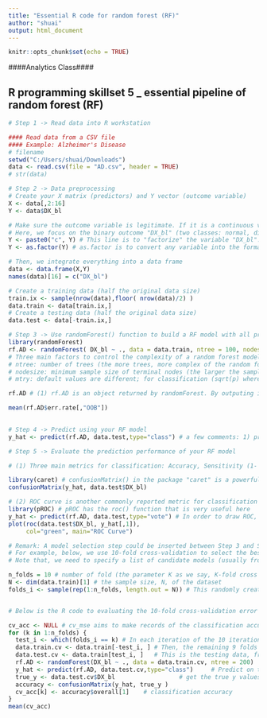 ---
title: "Essential R code for random forest (RF)"
author: "shuai"
output: html_document
---

```{r setup, include=FALSE}
knitr::opts_chunk$set(echo = TRUE)
```


####Analytics Class####

## R programming skillset 5 _ essential pipeline of random forest (RF)

```{r}
# Step 1 -> Read data into R workstation

#### Read data from a CSV file 
#### Example: Alzheimer's Disease
# filename
setwd("C:/Users/shuai/Downloads")
data <- read.csv(file = "AD.csv", header = TRUE)
# str(data)
```

```{r}
# Step 2 -> Data preprocessing
# Create your X matrix (predictors) and Y vector (outcome variable)
X <- data[,2:16]
Y <- data$DX_bl

# Make sure the outcome variable is legitimate. If it is a continuous variable (regression problem), it should be defined as a "num" variable in R. If it is a binary or a more genernal categorical variable (classification problem), it should be defined as a "factor" variable in R. 
# Here, we focus on the binary outcome "DX_bl" (two classes: normal, diseases). The following code makes sure the variable "DX_bl" is a "factor".
Y <- paste0("c", Y) # This line is to "factorize" the variable "DX_bl". It denotes "0" as "c0" and "1" as "c1", to highlight the fact that "DX_bl" is a factor variable, not a numerical variable
Y <- as.factor(Y) # as.factor is to convert any variable into the format as "factor" variable. 

# Then, we integrate everything into a data frame
data <- data.frame(X,Y)
names(data)[16] = c("DX_bl")

# Create a training data (half the original data size)
train.ix <- sample(nrow(data),floor( nrow(data)/2) )
data.train <- data[train.ix,]
# Create a testing data (half the original data size)
data.test <- data[-train.ix,]

```


```{r}
# Step 3 -> Use randomForest() function to build a RF model with all predictors
library(randomForest)
rf.AD <- randomForest( DX_bl ~ ., data = data.train, ntree = 100, nodesize = 20, mtry = 5) 
# Three main factors to control the complexity of a random forest model
# ntree: number of trees (the more trees, more complex of the random forest model)
# nodesize: minimum sample size of terminal nodes (the larger the sample size in terminal nodes, less complex of the trees, therefore, less complex of the random forest model)
# mtry: default values are different; for classification (sqrt(p) where p is number of variables in x) and regression (p/3). The larger the mtry value, more likely to get more complex random forest model

rf.AD # (1) rf.AD is an object returned by randomForest. By outputing it, you can see the OOB error and classification errors in each class (remember, this is training error). (2) For instance, rf.AD$err.rate, has three columns, corresponding to OOB error, error on class 1, and error on class 2, respectively. Each row corresponds to a tree. To get the overall OOB error, simply do mean(rf.AD$err.rate[,"OOB"]). (3) rf.AD$importance: gives ranking scores of the variables, the larger the score, the more importance of the model. 

mean(rf.AD$err.rate[,"OOB"])
     

```


```{r}
# Step 4 -> Predict using your RF model
y_hat <- predict(rf.AD, data.test,type="class") # a few comments: 1) predict() is a function that you can find in many R pacakges. R package developers tend to agree to write such a function predict(obj, data), where obj is the obj of the created model by that package, and data is the data points you want to predict on. 2) While in many cases this is not needed, sometimes you do need to specify the argument "type". Here, type="class", which means, y_hat are the predicted classes of the testing samples.

```

```{r}
# Step 5 -> Evaluate the prediction performance of your RF model

# (1) Three main metrics for classification: Accuracy, Sensitivity (1- False Positive), Specificity (1 - False Negative)

library(caret) # confusionMatrix() in the package "caret" is a powerful function to summerize the prediction performance of a classification model, reporting metrics such as Accuracy, Sensitivity (1- False Positive), Specificity (1 - False Negative), to name a few. 
confusionMatrix(y_hat, data.test$DX_bl)

# (2) ROC curve is another commonly reported metric for classification models
library(pROC) # pROC has the roc() function that is very useful here
y_hat <- predict(rf.AD, data.test,type="vote") # In order to draw ROC, we need the intermeidate prediction (before RF model binarize it into binary classification). Thus, by specifying the argument type="vote", we can generate this intermeidate prediction. y_hat now has two columns, one corresponds to the ratio of votes the trees assign to one class, and the other column is the ratio of votes the trees assign to another class.
plot(roc(data.test$DX_bl, y_hat[,1]),
     col="green", main="ROC Curve")

```



```{r}
# Remark: A model selection step could be inserted between Step 3 and Step 4 shown above.
# For example, below, we use 10-fold cross-validation to select the best tree size.
# Note that, we need to specify a list of candidate models (usually from simple to complex), then use 10-fold cross-validation to evaluate each of them. Then we pick up the best model with minimum prediciton error. The complexity of a random forest is mostly determined by the number of trees (argument: ntree), the depth of each tree that is also directly related to the minimum sample size at the leaf nodes (argument: nodesize), the number of features RF will randomly selet to split the nodes (argument: mtry). The number of trees is usually the biggest determinant. Thus, here, we assume that we can go with the other parameters such as the nodesize by default values in the randomforest package. We can evaluate a list of candidate models, e.g., by trying a RF models with ntree = 50, 100, 150, and 200, respectively. Note that, usually RF is with 50~250 trees. 

n_folds = 10 # number of fold (the parameter K as we say, K-fold cross validation)
N <- dim(data.train)[1] # the sample size, N, of the dataset
folds_i <- sample(rep(1:n_folds, length.out = N)) # This randomly creates a labeling vector (1 X N) for the N samples. For example, here, N = 16, and I run this function and it returns the value as 5  4  4 10  6  7  6  8  3  2  1  5  3  9  2  1. That means, the first sample is allocated to the 5th fold, the 2nd and 3rd samples are allocated to the 4th fold, etc. 


# Below is the R code to evaluating the 10-fold cross-validation error for the RF model with 200 trees. You can repeat this for other RF models with different number of trees, or different values on mtry or nodesizes. 

cv_acc <- NULL # cv_mse aims to make records of the classification accuracy for each fold
for (k in 1:n_folds) {
  test_i <- which(folds_i == k) # In each iteration of the 10 iterations, remember, we use one fold of                                      data as the testing data
  data.train.cv <- data.train[-test_i, ] # Then, the remaining 9 folds' data form our training data
  data.test.cv <- data.train[test_i, ]   # This is the testing data, from the ith fold
  rf.AD <- randomForest(DX_bl ~ ., data = data.train.cv, ntree = 200)  # Fit the linear model with the training data
  y_hat <- predict(rf.AD, data.test.cv,type="class")     # Predict on the testing data using the trained model
  true_y <- data.test.cv$DX_bl                  # get the true y values for the testing data
  accuracy <- confusionMatrix(y_hat, true_y )
  cv_acc[k] <- accuracy$overall[1]    # classification accuracy
}
mean(cv_acc)


```


